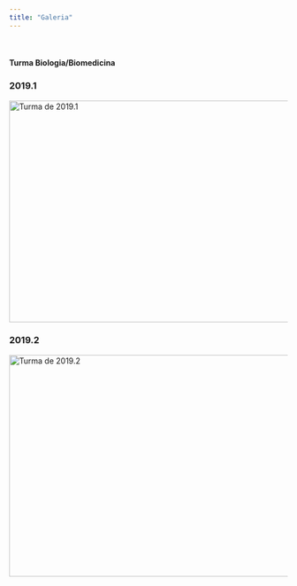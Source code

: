 ```yaml
---
title: "Galeria"
---
```

<br>


<h4> Turma Biologia/Biomedicina </h4>

<h3> 2019.1 </h3>
<p><img src="BB 2019-1.jpg" alt="Turma de 2019.1" style="width:700px;height:400px;margin-right:15px;">

<p>

<h3> 2019.2 </h3>
<p><img src="BB 2019-2.jpg" alt="Turma de 2019.2" style="width:600px;height:400px;margin-right:15px;">

